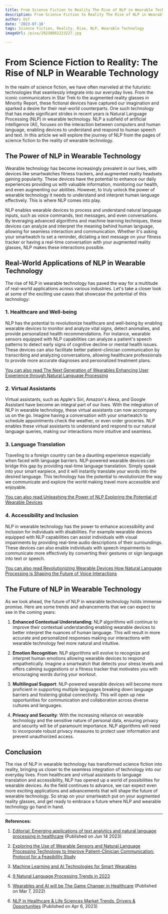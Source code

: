 ```yaml
---
title: From Science Fiction to Reality The Rise of NLP in Wearable Technology
description: From Science Fiction to Reality The Rise of NLP in Wearable Technology
author: Usf
date: '2023-07-16'
tags: Science Fiction, Reality, Rise, NLP, Wearable Technology
imageUrl: /pixa/20230802223227.jpg

---
```

#  From Science Fiction to Reality: The Rise of NLP in Wearable Technology

In the realm of science fiction, we have often marveled at the futuristic technologies that seamlessly integrate  into our everyday lives. From the iconic communicators in  Star  Trek to the augmented reality glasses in Minority Report,  these fictional devices have captured our imagination and sparked a desire for their real-world counterparts. One such technology that has made significant strides  in recent years  is Natural Language Processing (NLP) in wearable technology. NLP a subfield of artificial intelligence (AI),  focuses on  the interaction between computers and human language, enabling devices to understand and respond to human speech and text. In this article we will explore  the journey of NLP from the pages of science fiction to  the reality of wearable technology.

## The Power of NLP in Wearable  Technology

Wearable technology has become increasingly prevalent in our lives, with  devices like smartwatches fitness trackers, and  augmented reality headsets gaining popularity. These devices have the potential to enhance our daily experiences  providing us with valuable information, monitoring our health, and even augmenting our  abilities. However, to truly unlock the power  of wearable  technology it needs to understand and interpret human language effectively. This is where NLP comes into play.

NLP  enables wearable devices to process and understand natural  language inputs,  such  as voice commands, text messages, and even conversations. By leveraging advanced algorithms and machine learning techniques, these devices can analyze and interpret the meaning behind human language, allowing for seamless interaction and communication. Whether it's asking your smartwatch to set a reminder, dictating a text  message  on your fitness tracker  or having a real-time conversation with your  augmented reality glasses, NLP makes these interactions possible.

## Real-World Applications of NLP in Wearable Technology

The rise of NLP in  wearable technology  has paved the way for a multitude of real-world applications across various industries. Let's take a closer look at  some of the exciting use cases that showcase the potential of this  technology:

### 1. Healthcare and Well-being

NLP  has the potential to revolutionize healthcare and well-being by enabling wearable devices to  monitor  and  analyze vital signs, detect anomalies, and provide personalized health recommendations. For instance, wearable sensors equipped with NLP capabilities can analyze a patient's speech patterns to detect early signs  of  cognitive decline or mental health issues. These devices can also facilitate better patient-clinician communication by  transcribing and analyzing conversations, allowing healthcare professionals to provide more accurate diagnoses  and personalized treatment plans.

[You can also read The Next Generation of Wearables Enhancing User Experience through Natural Language Processing](The%20Next%20Generation%20of%20Wearables%20Enhancing%20User%20Experience%20through%20Natural%20Language%20Processing)


### 2. Virtual Assistants

Virtual assistants, such as Apple's Siri, Amazon's Alexa, and Google Assistant have  become an integral part of our lives.  With the integration of NLP  in wearable technology,  these virtual assistants can now accompany us on the go. Imagine having a conversation with your smartwatch to schedule appointments check the weather, or even  order groceries. NLP enables these  virtual assistants to  understand and respond to our natural language queries, making our interactions  more intuitive and  seamless.

### 3. Language  Translation

Traveling to  a foreign country  can be a daunting experience especially when faced with language barriers. NLP-powered wearable devices can bridge this gap by providing real-time language translation. Simply  speak into your smart earpiece, and it will instantly translate your words into the desired language. This technology has the potential  to  revolutionize the way we communicate and explore  the world making travel more accessible and enjoyable.

[You can also read Unleashing the Power of NLP  Exploring the  Potential of Wearable Devices](Unleashing%20the%20Power%20of%20NLP%20Exploring%20the%20Potential%20of%20Wearable%20Devices)


### 4. Accessibility and Inclusion

NLP  in wearable technology has the power to enhance accessibility and  inclusion for individuals  with disabilities.  For example wearable devices equipped with  NLP capabilities can assist individuals with visual impairments  by providing real-time audio descriptions of their surroundings. These  devices can also enable individuals  with speech impairments  to communicate more effectively by converting their gestures or sign language into text or speech.

[You can also read Revolutionizing Wearable Devices  How Natural Language Processing is Shaping the Future of Voice  Interactions](Revolutionizing%20Wearable%20Devices%20How%20Natural%20Language%20Processing%20is%20Shaping%20the%20Future%20of%20Voice%20Interactions)


## The Future of NLP in Wearable Technology

As we look ahead, the future of NLP  in wearable technology  holds immense promise. Here are some trends and advancements that we can expect to see in the coming years:

1. **Enhanced Contextual Understanding**: NLP algorithms  will continue  to improve their contextual understanding enabling wearable devices to better interpret  the nuances of human language. This will  result in more accurate and personalized responses  making  our interactions with wearable technology feel more natural and  intuitive.

2. **Emotion Recognition**: NLP algorithms will evolve to recognize and interpret human emotions allowing wearable  devices  to respond empathetically.  Imagine a smartwatch that  detects your stress levels and offers calming suggestions  or a fitness  tracker that motivates you with  encouraging words during your workout.

3. **Multilingual Support**: NLP-powered wearable devices will become more proficient in  supporting multiple languages breaking down language barriers and fostering global connectivity. This will open up new opportunities for communication and collaboration across diverse cultures and languages.

4. **Privacy and Security**: With the increasing reliance on wearable technology and the sensitive nature of personal data, ensuring privacy  and security will be of paramount importance. NLP algorithms will need to incorporate robust privacy measures to protect user information and prevent unauthorized access.

## Conclusion

The  rise of NLP in wearable technology  has transformed science fiction into reality, bringing us closer to the seamless integration  of technology into  our everyday lives. From healthcare and virtual  assistants to language translation and accessibility, NLP has opened up a world of  possibilities for wearable devices.  As the field continues to advance, we can expect even more exciting applications and advancements that will shape the future of wearable  technology. So strap on your  smartwatch put on your augmented  reality  glasses, and get ready to embrace a future where  NLP and wearable technology go hand in hand.

---

**References:**

1. [Editorial: Emerging applications of text analytics and natural language processing in healthcare](https://www.frontiersin.org/articles/10.3389/fdgth.2023.1227948/full) (Published on Jun 14 2023)

2. [Exploring the Use of  Wearable Sensors and Natural  Language Processing Technology to  Improve Patient-Clinician Communication:  Protocol for a Feasibility Study](https://www.ncbi.nlm.nih.gov/pmc/articles/PMC9166632/)

3. [Machine Learning and AI  Technologies for Smart Wearables](https://www.mdpi.com/2079-9292/12/7/1509)

4. [9 Natural Language Processing Trends in 2023](https://www.startus-insights.com/innovators-guide/natural-language-processing-trends/)

5. [Wearables and AI will be The Game Changer in Healthcare](https://digitalsalutem.com/wearables-and-ai-in-healthcare/) (Published on Mar 7, 2022)

6. [NLP  in Healthcare & Life  Sciences Market Trends, Drivers & Opportunities](https://www.marketsandmarkets.com/Market-Reports/healthcare-lifesciences-nlp-market-131821021.html) (Published on Apr 6, 2023)